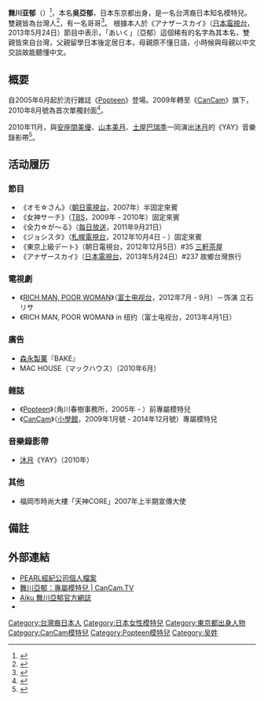 {{藝人
|type=模特儿
| 姓名 = 舞川亚郁
| 圖片 = 
| 圖片尺寸 = 
| 圖片簡介 = 
| 別名 = 吴亚郁
| 外文名 = 舞川 あいく
| 外文 = ja
| 羅馬拼音 = Aiku Maikawa
| 英文名 = 
| 綽號 =
| 國籍 =  {{JPN}}
| 出生日期 = {{birth_date_and_age|1988|8|17}}
| 出生地點 = {{JPN}}[[東京都|東京都]]
| 星座 =
| 逝世日期 =  
| 逝世地點 = 
| 職業 = 模特
| 語言 = [[日語|日語]]
| 配偶 =
| 出道日期 = 
| 代表作 = 
| 活躍年代 = 
| 唱片公司 = 
| 經紀公司 =
| 網站 = 
| 獎項 = 
| IMDb = 
}}

'''舞川亚郁'''（{{bd|1988年|8月17日}}）<ref name="profile">{{Cite web|author=|authorlink=|coauthors=|date=|url=http://pearl-tokyo.jp/models/maikawa.html|title=舞川あいく|work=|pages=|publisher=パール|language=ja|accessdate=2011-11-18|deadurl=yes|archiveurl=https://web.archive.org/web/20111121014921/http://pearl-tokyo.jp/models/maikawa.html|archivedate=2011-11-21}}</ref>，本名'''吳亞郁'''，日本东京都出身，是一名台湾裔日本知名模特兒。雙親皆為台灣人<ref name="modelpress2013年5月25日">{{cite news|title= CanCamモデル、偏見に苦悩「普通でありたかった」 涙の告白|author= |authorlink= |url= http://mdpr.jp/news/detail/1247112|agency= モデルプレス|newspaper= |publisher= ネットネイティブ|location= |date= 2013-05-25|page= |pages= |accessdate= 2013-05-25|language= ja|archive-date= 2019-12-08|archive-url= https://web.archive.org/web/20191208170451/https://mdpr.jp/news/detail/1247112|dead-url= no}}</ref>，有一名哥哥<ref>{{Cite web|author=|authorlink=|coauthors=|date=2010-08-26|url=http://ameblo.jp/maikawa-aiku/entry-10630755364.html|title=ママからの手紙。|work=舞川あいくオフィシャルブログ|pages=|publisher=アメーバブログ|language=ja|accessdate=2011-11-18|deadurl=yes|archiveurl=https://web.archive.org/web/20131022213253/http://ameblo.jp/maikawa-aiku/entry-10630755364.html|archivedate=2013-10-22}}</ref>。
根據本人於《アナザースカイ》（[[日本電視台|日本電視台]]，2013年5月24日）節目中表示，「あいく」（亞郁）這個稀有的名字為其本名，雙親皆來自台灣，父親留學日本後定居日本，母親原不懂日語，小時候與母親以中文交談故能聽懂中文。

==概要==
自2005年6月起於流行雜誌《[[Popteen|Popteen]]》登場。2009年轉至《[[CanCam|CanCam]]》旗下，2010年8月號為首次單獨封面<ref>{{cite news|title=「CanCam」8月号、舞川あいくが単独表紙に!ハッピーライフを大公開|author=|authorlink=|url=http://mdpr.jp/02452499|agency=モデルプレス|newspaper=|publisher=ネットネイティブ|location=|date=2010-06-24|page=|pages=|accessdate=2011-11-18|language=ja}}{{dead link|date=2018年1月 |bot=InternetArchiveBot |fix-attempted=yes }}</ref>。

2010年11月，與[[安座間美優|安座間美優]]、[[山本美月|山本美月]]、[[土屋巴瑞季|土屋巴瑞季]]一同演出[[沐月|沐月]]的《YAY》音樂錄影帶<ref>{{cite news|title= 『CanCam』人気4モデル、moumoonの音楽ビデオに出演|author= |authorlink= |url= http://beauty.oricon.co.jp/news/82246/full/|agency= [[oricon|oricon]]|newspaper= |publisher= |location= |date= 2010-11-22|page= |pages= |accessdate= 2011-11-18|language= ja|archive-date= 2013-02-03|archive-url= https://web.archive.org/web/20130203105052/http://beauty.oricon.co.jp/news/82246/full/|dead-url= no}}</ref>。

==活动履历==
===節目===
*《オモ☆さん》（[[朝日電視台|朝日電視台]]，2007年）半固定來賓
*《女神サーチ》（[[TBS電視台|TBS]]，2009年 - 2010年）固定來賓
*《全力☆が〜る》（[[每日放送|每日放送]]，2011年9月21日）
*《ジョシスタ》（[[札幌電視台|札幌電視台]]，2012年10月4日 - ）固定來賓
*《東京上級デート》（朝日電視台，2012年12月5日）#35 [[三軒茶屋|三軒茶屋]]
* 《アナザースカイ》（[[日本電視台|日本電視台]]，2013年5月24日）#237 故鄉台灣旅行

===電視劇===
*《[[RICH_MAN,_POOR_WOMAN|RICH MAN, POOR WOMAN]]》（[[富士电视台|富士电视台]]，2012年7月 - 9月）－饰演 立石リサ
*《RICH MAN, POOR WOMAN》 in 纽约（富士电视台，2013年4月1日）

===廣告===
*[[森永製菓|森永製菓]]『BAKE』
*MAC HOUSE（マックハウス）（2010年6月）

===雜誌===
*《[[Popteen|Popteen]]》（角川春樹事務所，2005年 - ）前專屬模特兒
*《[[CanCam|CanCam]]》（[[小學館|小學館]]，2009年1月號 - 2014年12月號）專屬模特兒

===音樂錄影帶===
*[[沐月|沐月]]《YAY》（2010年）

===其他===
*福岡市時尚大樓「天神CORE」2007年上半期宣傳大使

== 備註 ==
{{reflist}}

== 外部連結 ==
* [https://web.archive.org/web/20111121014921/http://pearl-tokyo.jp/models/maikawa.html PEARL經紀公司個人檔案]
* [https://web.archive.org/web/20131022124014/http://cancam.tv/model/aiku.html 舞川亞郁：專屬模特兒 | CanCam.TV]
* [http://ameblo.jp/maikawa-aiku/ Aiku 舞川亞郁官方網誌] {{Wayback|url=http://ameblo.jp/maikawa-aiku/ |date=20210427222345 }}
* {{Twitter|maikawaaiku}}

{{DEFAULTSORT:Maikawa Aiku}}
[[Category:台灣裔日本人|Category:台灣裔日本人]]
[[Category:日本女性模特兒|Category:日本女性模特兒]]
[[Category:東京都出身人物|Category:東京都出身人物]]
[[Category:CanCam模特兒|Category:CanCam模特兒]]
[[Category:Popteen模特兒|Category:Popteen模特兒]]
[[Category:吴姓|Category:吴姓]]